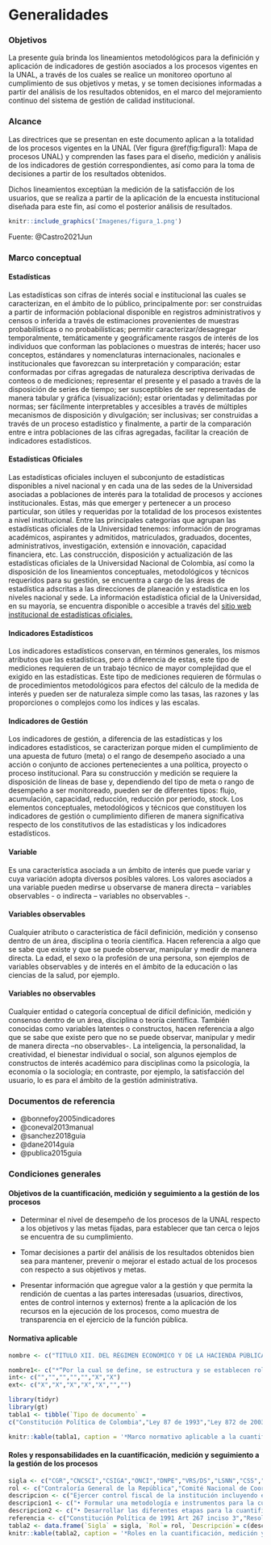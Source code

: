 # Generalidades

### Objetivos

La presente guía brinda los lineamientos metodológicos para la definición y aplicación de indicadores de gestión
asociados a los procesos vigentes en la UNAL, a través de los cuales se realice un monitoreo oportuno al
cumplimiento de sus objetivos y metas, y se tomen decisiones informadas a partir del análisis de los resultados obtenidos, en el marco del mejoramiento continuo del sistema de gestión de calidad institucional.

### Alcance

Las directrices que se presentan en este documento aplican a la totalidad de los procesos vigentes en la UNAL
(Ver figura \@ref(fig:figura1): Mapa de procesos UNAL) y comprenden las fases para el diseño, medición y análisis de los indicadores de gestión correspondientes, así como para la toma de decisiones a partir de los resultados
obtenidos.

Dichos lineamientos exceptúan la medición de la satisfacción de los usuarios, que se realiza a partir de la aplicación de la encuesta institucional diseñada para este fin, así como el posterior análisis de resultados.

```r
knitr::include_graphics('Imagenes/figura_1.png')
```
Fuente: @Castro2021Jun

### Marco conceptual

#### Estadísticas

Las estadísticas son cifras de interés social e institucional las cuales se caracterizan, en el ámbito de lo público, principalmente por: ser construidas a partir de información poblacional disponible en registros administrativos y censos o inferida a través de estimaciones provenientes de muestras probabilísticas o no probabilísticas; permitir caracterizar/desagregar temporalmente, temáticamente y geográficamente rasgos de interés de los individuos que conforman las poblaciones o muestras de interés; hacer uso conceptos, estándares y nomenclaturas internacionales, nacionales e institucionales que favorezcan su interpretación y comparación; estar conformadas por cifras agregadas de naturaleza descriptiva derivadas de conteos o de mediciones; representar el presente y el pasado a través de la disposición de series de tiempo; ser susceptibles de ser representadas de manera tabular y gráfica (visualización); estar orientadas y delimitadas por normas; ser fácilmente interpretables y accesibles a través de múltiples mecanismos de disposición y divulgación; ser inclusivas; ser construidas a través de un proceso estadístico y finalmente, a partir de la comparación entre e intra poblaciones de las cifras agregadas, facilitar la creación de indicadores estadísticos.

#### Estadísticas Oficiales

Las estadísticas oficiales incluyen el subconjunto de estadísticas disponibles a nivel nacional y en cada una de las sedes de la Universidad asociadas a poblaciones de interés para la totalidad de procesos y acciones institucionales. Estas, más que emerger y pertenecer a un proceso particular, son útiles y requeridas por la totalidad de los procesos existentes a nivel institucional. Entre las principales categorías que agrupan las estadísticas oficiales de la Universidad tenemos: información de programas académicos, aspirantes y admitidos, matriculados, graduados, docentes, administrativos, investigación, extensión e innovación, capacidad financiera, etc. Las construcción, disposición y actualización de las estadísticas oficiales de la Universidad Nacional de Colombia, así como la disposición de los lineamientos conceptuales, metodológicos y técnicos requeridos para su gestión, se encuentra a cargo de las áreas de estadística adscritas a las direcciones de planeación y estadística en los niveles nacional y sede. La información estadística oficial de la Universidad, en su mayoría, se encuentra disponible o accesible a través del [sitio web institucional de estadísticas oficiales.](http://estadisticas.unal.edu.co/home/) 

#### Indicadores Estadísticos 

Los indicadores estadísticos conservan, en términos generales, los mismos atributos que las estadísticas, pero a diferencia de estas, este tipo de mediciones requieren de un trabajo técnico de mayor complejidad que el exigido en las estadísticas. Este tipo de mediciones requieren de fórmulas o de procedimientos metodológicos para efectos del cálculo de la medida de interés y pueden ser de naturaleza simple como las tasas, las razones y las proporciones o complejos como los índices y las escalas.

#### Indicadores de Gestión 

Los indicadores de gestión, a diferencia de las estadísticas y los indicadores estadísticos, se caracterizan porque miden el cumplimiento de una apuesta de futuro (meta) o el rango de desempeño asociado a una acción o conjunto de acciones pertenecientes a una política, proyecto o proceso institucional. Para su construcción y medición se requiere la disposición de líneas de base y, dependiendo del tipo de meta o rango de desempeño a ser monitoreado, pueden ser de diferentes tipos: flujo, acumulación, capacidad, reducción, reducción por periodo, stock. Los elementos conceptuales, metodológicos y técnicos que constituyen los indicadores de gestión o cumplimiento difieren de manera significativa respecto de los constitutivos de las estadísticas y los indicadores estadísticos. 

#### Variable 

Es una característica asociada a un ámbito de interés que puede variar y cuya variación adopta diversos posibles valores. Los valores asociados a una variable pueden medirse u observarse de manera directa – variables observables - o indirecta – variables no observables -.

#### Variables observables 

Cualquier atributo o característica de fácil definición, medición y consenso dentro de un área, disciplina o teoría científica. Hacen referencia a algo que se sabe que existe y que se puede observar, manipular y medir de manera directa. La edad, el sexo o la profesión de una persona, son ejemplos de variables observables y de interés en el ámbito de la educación o las ciencias de la salud, por ejemplo.

#### Variables no observables 

Cualquier entidad o categoría conceptual de difícil definición, medición y consenso dentro de un área, disciplina o teoría científica. También conocidas como variables latentes o constructos, hacen referencia a algo que se sabe que existe pero que no se puede observar, manipular y medir de manera directa –no observables-. La inteligencia, la personalidad, la creatividad, el bienestar individual o social, son algunos ejemplos de constructos de interés académico para disciplinas como la psicología, la economía o la sociología; en contraste, por ejemplo, la satisfacción del usuario, lo es para el ámbito de la gestión administrativa.

### Documentos de referencia 

* @bonnefoy2005indicadores
* @coneval2013manual
* @sanchez2018guia
* @dane2014guia
* @publica2015guia

### Condiciones generales 

#### Objetivos de la cuantificación, medición y seguimiento a la gestión de los procesos

* Determinar el nivel de desempeño de los procesos de la UNAL respecto a los objetivos y las metas fijadas, para establecer que tan cerca o lejos se encuentra de su cumplimiento.

* Tomar decisiones a partir del análisis de los resultados obtenidos bien sea para mantener, prevenir o mejorar el estado actual de los procesos con respecto a sus objetivos y metas.

* Presentar información que agregue valor a la gestión y que permita la rendición de cuentas a las partes interesadas (usuarios, directivos, entes de control internos y externos) frente a la aplicación de los recursos en la ejecución de los procesos, como muestra de transparencia en el ejercicio de la función pública.

#### Normativa aplicable 

```r
nombre <- c("TÍTULO XII. DEL RÉGIMEN ECONÓMICO Y DE LA HACIENDA PÚBLICA. Capítulo 2. De los planes de desarrollo. Art 343. La entidad nacional de planeación que señale la ley, tendrá a su cargo el diseño y la organización de los sistemas de evaluación de gestión y resultados de la administración pública, tanto en lo relacionado con políticas como con proyectos de inversión, en las condiciones que ella determine.","*“Por la cual se establecen normas para el ejercicio del control interno en las entidades y organismos del Estado y se dictan otras disposiciones”*. Art 2. Objetivos del Sistema de Control Interno. Literal d) Garantizar la correcta evaluación y seguimiento de la gestión organizacional. Art 4. Elementos para el Sistema de Control Interno. Literal j) Organización de métodos confiables para la evaluación de la gestión.","Por la cual se crea el sistema de gestión de la calidad en la Rama Ejecutiva del Poder Público y en otras entidades prestadoras de servicios. Art 4. Requisitos para su implementación. Literal h) Realizar el seguimiento, el análisis y la medición de estos procesos. PARÁGRAFO 1º. Este sistema tendrá como base fundamental el diseño de indicadores que permitan, como mínimo, medir variables de eficiencia, de resultado y de impacto que faciliten el seguimiento por parte de los ciudadanos y de los organismos de control, los cuales estarán a disposición de los usuarios o destinatarios y serán publicados de manera permanente en las páginas electrónicas de cada una de las entidades cuando cuenten con ellas.","*“Por medio del cual se expide el Decreto Único Reglamentario del Sector de Función Pública”*. Título 21. Sistema de Control Interno. Capítulo 3. Sistema Institucional y Nacional de Control Interno.ARTÍCULO 2.2.21.3.4 Planeación. Parágrafo. Literal d) La Oficina de Control Interno o quien haga sus veces: Evalúa el proceso de planeación, en toda su extensión; implica, entre otras cosas y con base en los resultados obtenidos en la aplicación de los indicadores definidos, un análisis objetivo de aquellas variables y/o factores que se consideren influyentes en los resultados logrados o en el desvío de los avances. La identificación de estas variables, su comportamiento y su respectivo análisis permite que la formulación de las recomendaciones de ajuste o mejoramiento al proceso, se realice sobre soportes y criterios válidos y visibles fortaleciendo así la función asesora de estas oficinas.","*“Por medio del cual se modifica el Decreto 1083 de 2015, Decreto Único Reglamentario del Sector Función Pública, en lo relacionado con el Sistema de Gestión establecido en el artículo 133 de la Ley 1753 de 2015”* Capítulo 2. Politicas de Gestión y Desempeño Institucional. ARTÍCULO  2.2.22.2.1. Políticas de Gestión y Desempeño Institucional. Numeral 16. Seguimiento y evaluación del desempeño institucional.", "*“Por la cual se actualiza el Sistema de Control Interno de la Universidad Nacional de Colombia, y se derogan las Resoluciones de Rectoría 1428 de 2006 y 139 de 2018”*. Art. 5. Objetivos específicos del Sistema de Control Interno. Numeral 5.3 Objetivos de control de evaluación y seguimiento. Literal  a) Garantizar que el Sistema de Control Interno disponga de sus propios mecanismos de verificación y evaluación, que faciliten en tiempo real, realizar seguimiento a la gestión de la Universidad por parte de los diferentes niveles de autoridad, permitiendo acciones oportunas de prevención, corrección y de mejoramiento… e) Garantizar razonablemente la correcta evaluación y seguimiento de la gestión académico administrativa… Art 11. Responsabilidad del Sistema de Gestión. Literal a) Apoyar el proceso de implementación y fortalecimiento continuo del Modelo Estándar de Control Interno bajo las orientaciones del representante de la dirección… d) Trabajar en coordinación con los servidores designados por las otras áreas en aquellas actividades requeridas para la implementación y fortalecimiento continuo del Modelo Estándar de Control Interno.")

nombre1<- c("*“Por la cual se define, se estructura y se establecen roles y responsabilidades del Sistema Integrado de Gestión Académico, Administrativo y Ambiental en la Universidad Nacional de Colombia y se derogan las Resoluciones que le sean contrarias”*")
int<- c("","","","","","X","X")
ext<- c("X","X","X","X","X","","")
```

```r
library(tidyr)
library(gt)
tabla1 <- tibble(`Tipo de documento` = 
c("Constitución Política de Colombia","Ley 87 de 1993","Ley 872 de 2003","Decreto 1083 de 2015","Decreto 1499 de 2017 ","Resolución 316 de 2018", "Resolución 1528 de 2018"), `Titulo de documento` = c(nombre, nombre1),`Interna`= int, `Externa`= ext)

knitr::kable(tabla1, caption = '*Marco normativo aplicable a la cuantificación, medición y seguimiento a la gestión de los procesos UNAL*' )

```

#### Roles y responsabilidades en la cuantificación, medición y seguimiento a la gestión de los procesos


```r
sigla <- c("CGR","CNCSCI","CSIGA","ONCI","DNPE","VRS/DS","LSNN","CSS","LPNN","LPS","LPF/C/I/L","AE/AI")
rol <- c("Contraloría General de la República","Comité Nacional de Coordinación del Sistema de Control Interno","Comité Directivo SIGA","Oficina Nacional de Control Interno","Dirección Nacional de Planeación y Estadística","Vicerrectoría de Sede / Dirección de Sede ","Líder SIGA NN","Coordinador SGC Sede","Líder de proceso nivel nacional","Líder de proceso sede","Líder de proceso Facultad, Centro, Instituto o Laboratorio","Auditor externo o interno")
descripcion <- c("Ejercer control fiscal de la institución incluyendo el control financiero, de gestión y de resultados, fundado en la eficacia, la economía, la equidad y la valoración de los costos ambientales.","	Evaluar el estado del Sistema de Control Interno de acuerdo con las características propias de la Universidad Nacional de Colombia y aprobar las modificaciones, actualizaciones y acciones de fortalecimiento del sistema a partir de la normatividad vigente, los informes presentados por el jefe de control interno o quien haga sus veces, organismos de control y las recomendaciones del Sistema Integrado de Gestión Académico Administrativo y Ambiental, o quien haga sus veces.","Definir lineamientos y directrices que incorporen de manera estratégica y unificada en todas las Sedes de la Universidad Nacional de Colombia, la apropiación, implementación, evaluación, seguimiento y mejora del  componente cuantificación, medición y seguimiento  a la gestión de los procesos, que hace parte del SIGA.","Evaluar la planeación, ejecución y control en la gestión de los procesos, programas, planes y proyectos de la Universidad, desde el rol del evaluador independiente. Su finalidad es generar información, recomendaciones, alertas y aprendizajes que contribuyan al mejoramiento de la gestión.","• Brindar apoyo y acompañamiento metodológico a la VRG en la adecuación del modelo de medición, cuantificación y seguimiento a la gestión de los procesos de acuerdo a las necesidades de la UNAL. <br> •	Suministrar las cifras oficiales de la UNAL requeridas en el proceso de construcción de los indicadores de gestión de los procesos.","Mantenerse informado de los lineamientos para la cuantificación, medición y seguimiento a la gestión de los procesos y su ejecución al interior de la Sede. ")
descripcion1 <- c("• Formular una metodología e instrumentos para la cuantificación, medición y seguimiento a la gestión de los procesos en la UNAL. <br> • Proporcionar entrenamiento a los Líderes del NN y Sedes en la metodología para la cuantificación, medición y seguimiento a la gestión de los procesos de la UNAL. <br> • Coordinar la ejecución de los lineamientos para la cuantificación, medición y seguimiento a la gestión de los procesos con los Líderes del NN. <br >*	Asistir a los Líderes del NN para la aplicación de la metodología para la cuantificación, medición y seguimiento a la gestión de los procesos.  <br> • Consolidar y presentar los resultados de la medición de la gestión de los procesos a las partes interesadas, a partir de la información proporcionada por los Líderes de los mismos en el NN.   <br>• Desarrollar las actividades que le corresponden al Líder del Nivel Nacional para los procesos que no cuentan con esta figura en las Sedes. <br> • Responder a los requerimientos de entes de control tanto internos como externos para demostrar la conformidad de la cuantificación, medición y seguimiento a la gestión de los procesos de la UNAL con los compromisos tanto normativos como institucionales.", "• Replicar la metodología para la cuantificación, medición y seguimiento a la gestión de los procesos UNAL a los líderes de los mismo en el nivel de Sede. <br> • Coordinar la ejecución de los lineamientos para la cuantificación, medición y seguimiento a la gestión de los procesos en la UNAL, con los Líderes de los mismos en la Sede, Facultad, Centro, Instituto o Laboratorio, según el caso. <br> • Asistir a los Líderes de los procesos de la Sede para el desarrollo de las diferentes etapas de la cuantificación, medición y seguimiento a su gestión. <br> • Velar por que los Líderes de los procesos de la Sede entreguen la información producto del desarrollo de las etapas de la gestión de los riesgos oportunamente a sus pares en el NN. <br> • Revisar la calidad de la información de la cuantificación, medición y seguimiento a la gestión de los procesos, reportada por los líderes en la sede, para verificar que guarde coherencia con la metodología definida por la UNAL <br> • Consolidar la información de cuantificiación, medición y seguimiento a la gestión de los procesos generada en la sede. <br> • Generar los reportes e informes de gestión relacionados con la medición de indicadores de procesos correspondiente a la sede. <br> • Responder a los requerimientos de entes de control tanto internos como externos para demostrar la conformidad de la cuantificación, medición y seguimiento a la gestión de los procesos de la UNAL con los compromisos tanto normativos como institucionales. <br>")
descripcion2 <- c("• Desarrollar las diferentes etapas para la cuantificación, medición y seguimiento a la gestión del proceso de manera participativa con sus pares de acuerdo a su nivel de aplicación (Sede, Facultad, Centro, Instituto o Laboratorio). <br> • Consolidar y presentar los resultados del desarrollo de las diferentes etapas para la cuantificación, medición y seguimiento a la gestión del proceso a las partes interesadas (Líder SIGA NN, Líder proceso Sede y auditores internos o externos). <br> • Responder a los requerimientos de entes de control tanto internos como externos para demostrar la conformidad de la cuantificación, medición y seguimiento a la gestión de los procesos de la UNAL con los compromisos tanto normativos como institucionales.", "• Desarrollar las diferentes etapas para la cuantificación, medición y seguimiento a la gestión del proceso de manera participativa con sus pares de acuerdo a su nivel de aplicación (Nivel Nacional, Facultad, Centro, Instituto o Laboratorio). <br> • Consolidar y presentar los resultados del desarrollo de las diferentes etapas para la cuantificación, medición y seguimiento a la gestión del proceso a las partes interesadas (Líder proceso en el nivel nacional, Líder de proceso en Facultad, Centro, Instituto o Laboratorio y auditores internos o externos). <br> • Responder a los requerimientos de entes de control tanto internos como externos para demostrar la conformidad de la cuantificación, medición y seguimiento a la gestión de los procesos de la UNAL con los compromisos tanto normativos como institucionales.","• Desarrollar las diferentes etapas para la cuantificación, medición y seguimiento a la gestión del proceso de manera participativa con sus pares de acuerdo a su nivel de aplicación (Nivel Nacional, Sede). <br> • Consolidar y presentar los resultados del desarrollo de las diferentes etapas para la cuantificación, medición y seguimiento a la gestión del proceso a las partes interesadas (Líder de proceso en el nivel nacional, Líder de proceso en Sede y auditores internos o externos). <br> • Responder a los requerimientos de entes de control tanto internos como externos para demostrar la conformidad de la cuantificación, medición y seguimiento a la gestión de los procesos de la UNAL con los compromisos tanto normativos como institucionales.", "Evaluar los resultados de la cuantificación, medición y seguimiento de la gestión de los procesos de la UNAL de acuerdo con las evidencias recopiladas en contraste con los criterios de auditoria establecidos." )
referencia <- c("Constitución Política de 1991 Art 267 inciso 3","Resolución 316 de 2018 Art 8. Numeral 8.1. Literal a).","Resolución 1528 de 2018. Capítulo I. Del nivel nacional. Art 9. Literal b.","Resolución 316 de 2018","Acuerdo 238 de 2017 Resolución 383 de 2014 de Rectoría","Resolución 1528 de 2018","Resolución 1528 de 2018","Resolución 1528 de 2018","Resolución 1528 de 2018","Resolución 1528 de 2018","Resolución 1528 de 2018","NTC ISO 9001: 2015 NTC ISO 19011: 2018")
tabla2 <- data.frame(`Sigla` = sigla, `Rol`= rol, `Descripción`= c(descripcion, descripcion1, descripcion2), `Referencia`= referencia)
knitr::kable(tabla2, caption = '*Roles en la cuantificación, medición y seguimiento a la gestión de los procesos en la UNAL*' )
```

